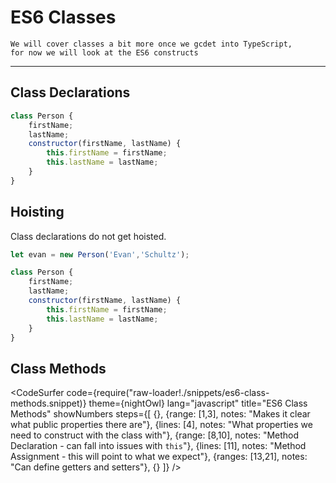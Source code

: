 

# ES6 Classes


```notes
We will cover classes a bit more once we gcdet into TypeScript,
for now we will look at the ES6 constructs
```
---
## Class Declarations

```js
class Person {
    firstName;
    lastName;
    constructor(firstName, lastName) {
        this.firstName = firstName;
        this.lastName = lastName;
    }
}
```
## Hoisting 

Class declarations do not get hoisted.

```js
let evan = new Person('Evan','Schultz');

class Person {
    firstName;
    lastName;
    constructor(firstName, lastName) {
        this.firstName = firstName;
        this.lastName = lastName;
    }
}
```
## Class Methods 

<CodeSurfer
  code={require("raw-loader!./snippets/es6-class-methods.snippet)}
  theme={nightOwl}
  lang="javascript"
  title="ES6 Class Methods"
  showNumbers
  steps={[
    {},
    {range: [1,3], notes: "Makes it clear what public properties there are"}, 
    {lines: [4], notes: "What properties we need to construct with the class with"},
    {range: [8,10], notes: "Method Declaration - can fall into issues with `this`"},
    {lines: [11], notes: "Method Assignment - this will point to what we expect"},
    {ranges: [13,21], notes: "Can define getters and setters"},
    {}
  ]}
/>


